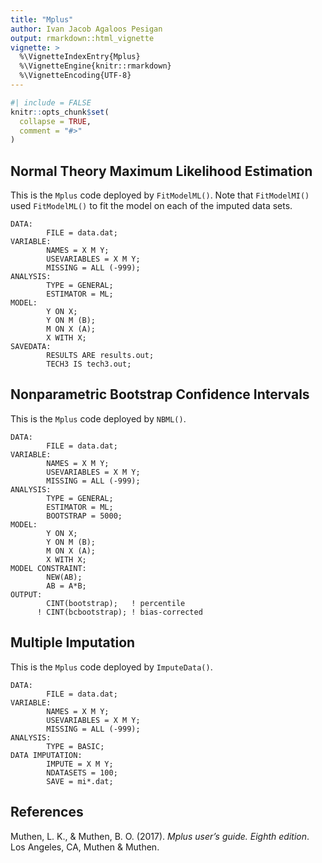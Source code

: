 ```yaml
---
title: "Mplus"
author: Ivan Jacob Agaloos Pesigan
output: rmarkdown::html_vignette
vignette: >
  %\VignetteIndexEntry{Mplus}
  %\VignetteEngine{knitr::rmarkdown}
  %\VignetteEncoding{UTF-8}
---
```


```r
#| include = FALSE
knitr::opts_chunk$set(
  collapse = TRUE,
  comment = "#>"
)
```

## Normal Theory Maximum Likelihood Estimation

This is the `Mplus` code deployed by `FitModelML()`.
Note that `FitModelMI()` used `FitModelML()` to fit the model
on each of the imputed data sets. 

```
DATA:
        FILE = data.dat;
VARIABLE:
        NAMES = X M Y;
        USEVARIABLES = X M Y;
        MISSING = ALL (-999);
ANALYSIS:
        TYPE = GENERAL;
        ESTIMATOR = ML;
MODEL:
        Y ON X;
        Y ON M (B);
        M ON X (A);
        X WITH X;
SAVEDATA:
        RESULTS ARE results.out;
        TECH3 IS tech3.out;
```

## Nonparametric Bootstrap Confidence Intervals

This is the `Mplus` code deployed by `NBML()`.

```
DATA:
        FILE = data.dat;
VARIABLE:
        NAMES = X M Y;
        USEVARIABLES = X M Y;
        MISSING = ALL (-999);
ANALYSIS:
        TYPE = GENERAL;
        ESTIMATOR = ML;
        BOOTSTRAP = 5000;
MODEL:
        Y ON X;
        Y ON M (B);
        M ON X (A);
        X WITH X;
MODEL CONSTRAINT:
        NEW(AB);
        AB = A*B;
OUTPUT:
        CINT(bootstrap);   ! percentile
      ! CINT(bcbootstrap); ! bias-corrected 
```

## Multiple Imputation

This is the `Mplus` code deployed by `ImputeData()`.

```
DATA:
        FILE = data.dat;
VARIABLE:
        NAMES = X M Y;
        USEVARIABLES = X M Y;
        MISSING = ALL (-999);
ANALYSIS:
        TYPE = BASIC;
DATA IMPUTATION:
        IMPUTE = X M Y;
        NDATASETS = 100;
        SAVE = mi*.dat;
```

## References

Muthen, L. K., & Muthen, B. O. (2017). *Mplus user's guide. Eighth edition*. Los Angeles, CA, Muthen & Muthen.
